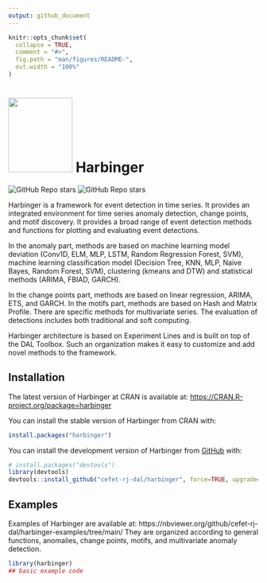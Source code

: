 ```yaml
---
output: github_document
---
```


<!-- README.md is generated from README.Rmd. Please edit that file -->

```r
knitr::opts_chunk$set(
  collapse = TRUE,
  comment = "#>",
  fig.path = "man/figures/README-",
  out.width = "100%"
)
```

# <img src='https://raw.githubusercontent.com/cefet-rj-dal/harbinger/master/inst/logo.png' align='centre' height='150' width='129'/> Harbinger

<!-- badges: start -->
![GitHub Repo stars](https://img.shields.io/github/stars/cefet-rj-dal/harbinger?logo=Github)
![GitHub Repo stars](https://cranlogs.r-pkg.org/badges/harbinger)
<!-- badges: end -->

Harbinger is a framework for event detection in time series. It provides an integrated environment for time series anomaly detection, change points, and motif discovery. It provides a broad range of event detection methods and functions for plotting and evaluating event detections. 

In the anomaly part, methods are based on machine learning model deviation (Conv1D, ELM, MLP, LSTM, Random Regression Forest, SVM), machine learning classification model (Decision Tree, KNN, MLP, Naive Bayes, Random Forest, SVM), clustering (kmeans and DTW) and statistical methods (ARIMA, FBIAD, GARCH).

In the change points part, methods are based on linear regression, ARIMA, ETS, and GARCH. In the motifs part, methods are based on Hash and Matrix Profile. There are specific methods for multivariate series. The evaluation of detections includes both traditional and soft computing.

Harbinger architecture is based on Experiment Lines and is built on top of the DAL Toolbox. Such an organization makes it easy to customize and add novel methods to the framework. 

## Installation

The latest version of Harbinger at CRAN is available at:
<https://CRAN.R-project.org/package=harbinger>

You can install the stable version of Harbinger from CRAN with:

``` r
install.packages("harbinger")
```

You can install the development version of Harbinger from [GitHub](https://github.com/) with:

``` r
# install.packages("devtools")
library(devtools)
devtools::install_github("cefet-rj-dal/harbinger", force=TRUE, upgrade="never")
```

## Examples

Examples of Harbinger are available at: https://nbviewer.org/github/cefet-rj-dal/harbinger-examples/tree/main/
They are organized according to general functions, anomalies, change points, motifs, and multivariate anomaly detection.

```r
library(harbinger)
## basic example code
```

